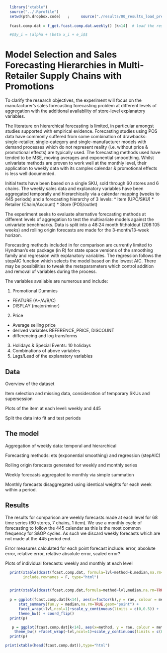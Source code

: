 ```r

  library("xtable")
  source("../.Rprofile")
  setwd(pth.dropbox.code)   ;     source("./results/00_results_load_prepare.R")
  
  fcast.comp.dat = f_get.fcast.comp.dat.weekly() [k<14]  # load the results of regression v ets

  #$$y_i = \alpha + \beta x_i + e_i$$
```

Model Selection and Sales Forecasting Hierarchies in Multi-Retailer Supply Chains with Promotions
========================================================

To clarify the research objectives, the experiment will focus on the manufacturer's sales forecasting forecasting problem at different levels of aggregation with the additional availability of store-level explanatory variables.  

The literature on hierarchical forecasting is limited, in particular amongst studies supported with empirical evidence.  Forecasting studies using POS data have commonly suffered from some combination of drawbacks: single-retailer, single-category and single-manufacturer models with demand processes which do not represent reality (i.e. without price & promotional effects) are typically used.  The forecasting methods used have tended to be MSE, moving averages and exponential smooothing.  Whilst univariate methods are proven to work well at the monthly level, their application to weekly data with its camplex calendar & promotional effects is less well documented.

Initial tests have been based on a single SKU, sold through 60 stores and 6 chains.  The weekly sales data and explanatory variables have been aggregated temporally and hierarchically via a calendar mapping (weeks to 445 periods) and a forecasting hierarchy of 3 levels: 
* Item (UPC/SKU)
* Retailer (Chain/Account)
* Store (POS/outlet)

The experiment seeks to evaluate alternative forecasting methods at different levels of aggregation to test the multivariate models against the univariate benchmarks.  Data is split into a 48:24 month fit:holdout (208:105 weeks) and rolling origin forecasts are made for the 3-month/13-week horizon.

Forecasting methods included in for comparison are currently limited to Hyndman's ets package (in R) for state space versions of the smoothing family and regression with explanatory variables.  The regression follows the stepAIC function which selects the model based on the lowest AIC.  There may be possibilities to tweak the metaparameters which control addition and removal of variables during the process.

The variables available are numerous and include:

1. Promotional Dummies
 * FEATURE (A+/A/B/C)
 * DISPLAY (major/minor)
2. Price
 * Average selling price 
 * derived variables REFERENCE_PRICE, DISCOUNT
 * differencing and log transforms
3. Holidays & Special Events: 10 holidays
4. Combinations of above variables
5. Lags/Lead of the explanatory variables

Data
----

Overview of the dataset

Item selection and missing data, consideration of temporary SKUs and supersession

Plots of the item at each level: weekly and 445

Split the data into fit and test periods


The model
--------

Aggregation of weekly data: temporal and hierarchical

Forecasting methods: ets (exponential smoothing) and regression (stepAIC)

Rolling origin forecasts generated for weekly and monthly series

Weekly forecasts aggregated to monthly via simple summation

Monthly forecasts disaggregated using identical weights for each week within a period.

Results
----

The results for comparison are weekly forecasts made at each level for 68 time series (60 stores, 7 chains, 1 item).  We use a monthly cycle of forecasting to follow the 445 calendar as this is the most common frequency for S&OP cycles.  As such we discard weekly forecasts which are not made at the 445 period end.

Error measures calculated for each point forecast include: error, absolute error, relative error, relative absolute error, scaled error?

Plots of individual forecasts: weekly and monthly at each level

```r

  
  print(xtable(dcast(fcast.comp.dat, formula=lvl+method~k,median,na.rm=TRUE,value.var="rae")),
        include.rownames = F, type="html")


  print(xtable(dcast(fcast.comp.dat,formula=method~lvl,median,na.rm=TRUE,value.var="rae")), type="html")
  
  p = ggplot(fcast.comp.dat[k<14], aes(x=factor(k),y = rae, colour = method, shape = method, size=1)) +  
      stat_summary(fun.y = median,na.rm=TRUE,geom="point") + 
      facet_wrap(~lvl,ncol=1)+scale_y_continuous(limits = c(0,0.5)) +
      theme_bw() + coord_flip()
  print(p)

```

```r
   p = ggplot(fcast.comp.dat[k<14], aes(x=method, y = rae, colour = method)) + geom_boxplot() +
    theme_bw() +facet_wrap(~lvl,ncol=1)+scale_y_continuous(limits = c(0,2))+coord_flip()
  print(p)
```



```r
print(xtable(head(fcast.comp.dat)),type="html")
```

